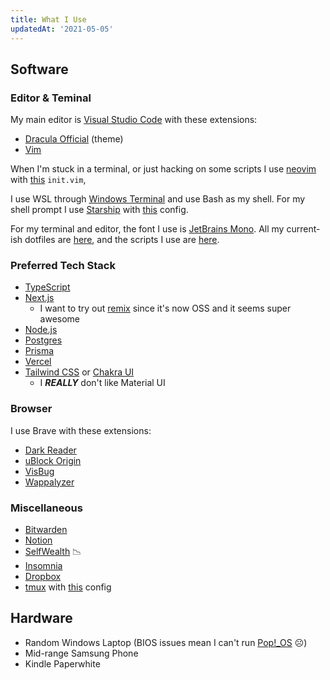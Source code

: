 ```yaml
---
title: What I Use
updatedAt: '2021-05-05'
---
```


## Software

### Editor & Teminal

My main editor is [Visual Studio Code](https://code.visualstudio.com/) with
these extensions:

- [Dracula Official](https://marketplace.visualstudio.com/items?itemName=dracula-theme.theme-dracula)
  (theme)
- [Vim](https://marketplace.visualstudio.com/items?itemName=vscodevim.vim)

When I'm stuck in a terminal, or just hacking on some scripts I use
[neovim](https://neovim.io/) with
[this](https://github.com/soorria/wsl-dotfiles/blob/master/config/nvim/init.vim)
`init.vim`,

I use WSL through [Windows Terminal](https://github.com/Microsoft/Terminal) and
use Bash as my shell. For my shell prompt I use [Starship](https://starship.rs/)
with
[this](https://github.com/soorria/wsl-dotfiles/blob/master/config/starship.toml)
config.

For my terminal and editor, the font I use is
[JetBrains Mono](https://www.jetbrains.com/lp/mono/). All my current-ish
dotfiles are [here](https://github.com/soorria/wsl-dotfiles), and the scripts I
use are [here](https://github.com/soorria/scripts).

### Preferred Tech Stack

- [TypeScript](https://www.typescriptlang.org/)
- [Next.js](https://nextjs.org)
  - I want to try out [remix](https://remix.run) since it's now OSS and it seems
    super awesome
- [Node.js](https://nodejs.org/)
- [Postgres](https://www.postgresql.org/)
- [Prisma](https://prisma.io)
- [Vercel](https://vercel.com)
- [Tailwind CSS](https://tailwindcss.com/) or
  [Chakra UI](https://chakra-ui.com/)
  - I **_REALLY_** don't like Material UI

### Browser

I use Brave with these extensions:

- [Dark Reader](https://darkreader.org/)
- [uBlock Origin](https://ublockorigin.com/)
- [VisBug](https://chrome.google.com/webstore/detail/visbug/cdockenadnadldjbbgcallicgledbeoc/)
- [Wappalyzer](https://www.wappalyzer.com/)

### Miscellaneous

- [Bitwarden](https://bitwarden.com/)
- [Notion](https://notion.so)
- [SelfWealth](https://selfwealth.com.au) &#128201;
- [Insomnia](https://insomnia.rest/)
- [Dropbox](https://dropbox.com)
- [tmux](https://github.com/tmux/tmux) with
  [this](https://github.com/soorria/wsl-dotfiles/blob/master/tmux.conf) config

## Hardware

- Random Windows Laptop (BIOS issues mean I can't run
  [Pop!\_OS](https://pop.system76.com/) ☹)
- Mid-range Samsung Phone
- Kindle Paperwhite

